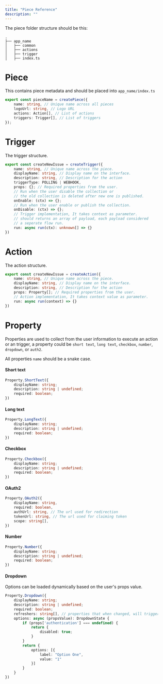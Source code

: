 ```yaml
---
title: "Piece Reference"
description: ""
---
```


The piece folder structure should be this:

```
.
├── app_name
│   ├── common
│   ├── actions
│   ├── trigger
│   ├── index.ts
```

# Piece

This contains piece metadata and should be placed into `app_name/index.ts`

```typescript
export const pieceName = createPiece({
	name: string, // Unique name across all pieces
	logoUrl: string, // Logo URL
	actions: Action[], // List of actions
	triggers: Trigger[], // List of triggers
});
```

# Trigger


The trigger structure.

```typescript
export const createNewIssue = createTrigger({
    name: string, // Unique name across the piece.
    displayName: string, // Display name on the interface.
	description: string, // Description for the action
    triggerType: POLLING | WEBHOOK,
	props: {}; // Required properties from the user.
    // Run when the user disable the collection or
    // the old collection is deleted after new one is published.
	onEnable: (ctx) => {};
    // Run when the user enable or publish the collection.
	onDisable: (ctx) => {};
    // Trigger implementation, It takes context as parameter.
    // should returns an array of payload, each payload considered
    // a seperate flow run.
    run: async run(ctx): unknown[] => {}
})
```

# Action

The action structure.

```typescript
export const createNewIssue = createAction({
    name: string, // Unique name across the piece.
    displayName: string, // Display name on the interface.
	description: string, // Description for the action
	props: Property[]; // Required properties from the user.
    // Action implementation, It takes context value as parameter.
    run: async run(context) => {}
})
```

# Property


Properties are used to collect from the user information to execute an action or an trigger, a property could be `short text`, `long text`, `checkbox`, `number`, `dropdown`, or `auth2`.

All properties `name` should be a snake case.

#### Short text

```typescript
Property.ShortText({
	displayName: string;
	description: string | undefined;
	required: boolean;
})
```


#### Long text

```typescript
Property.LongText({
	displayName: string;
	description: string | undefined;
	required: boolean;
})
```

#### Checkbox 

```typescript
Property.Checkbox({
	displayName: string;
	description: string | undefined;
	required: boolean;
})
```


#### OAuth2 

```typescript
Property.OAuth2({
    displayName: string,
    required: boolean,
    authUrl: string, // The url used for redirection
    tokenUrl: string, // The url used for claiming token
    scope: string[],
})
```


#### Number 

```typescript
Property.Number({
	displayName: string;
	description: string | undefined;
	required: boolean;
})
```

#### Dropdown 

Options can be loaded dynamically based on the user's props value.

```typescript
Property.Dropdown({
    displayName: string;
    description: string | undefined;
    required: boolean;
    refreshers: string[], // properties that when changed, will trigger the options function to execute
    options: async (propsValue): DropdownState {
        if (props['authentication'] === undefined) {
            return {
                disabled: true;
            }
        }
        return {
            options: [{
                label: "Option One",
                value: "1"
            }]
        }
    }
})
```

